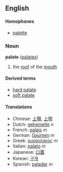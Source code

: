 ==English==
====Homophones====
*[[palette]]<!-- may depend on dialect etc -->

===Noun===
'''palate''' ([[palates]])

# the [[roof]] of the [[mouth]]

====Derived terms====
*[[hard palate]]
*[[soft palate]]

====Translations====
*Chinese: [[上顎]], [[上颚]]
*Dutch: [[gehemelte]] ''n''
*French: [[palais]] ''m''
*German: [[Gaumen]] ''m''
*Greek: [[ουρανίσκος]] ''m''
*Italian: [[palato]] ''m''
*Japanese: [[口蓋]]
*Korean: [[구개]]
*Spanish: [[paladar]] ''m''